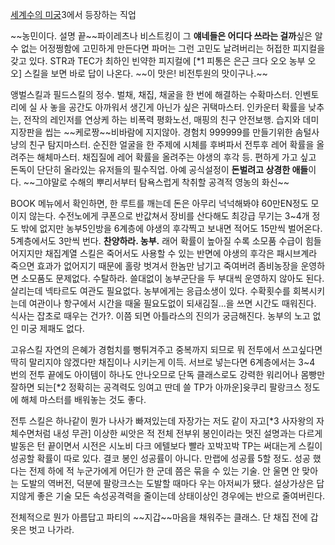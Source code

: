 [[세계수의 미궁]]3에서 등장하는 직업

~~농민이다. 설명 끝~~파이레츠나 비스트킹이 그 '''얘네들은 어디다 쓰라는 걸까'''싶은 알 수 없는 어정쩡함에 고민하게 만든다면 파머는 그런 고민도 날려버리는 허접한 피지컬을 갖고 있다. STR과 TEC가 최하인 빈약한 피지컬에 [*1 피통은 은근 크다 오오 농부 오오] 스킬을 보면 바로 답이 나온다. ~~이 맛은! 비전투원의 맛이구나.~~

앵벌스킬과 필드스킬의 정수. 벌채, 채집, 채굴을 한 번에 해결하는 수확마스터. 인벤토리에 실 사 놓을 공간도 아까워서 생긴게 아닌가 싶은 귀택마스터. 인카운터 확률을 낮추는, 전작의 레인저를 연상케 하는 비폭력 평화노선, 매핑의 친구 안전보행. 습지와 데미지장판을 씹는 ~~케로짱~~비바람에 지지않아. 경험치 999999를 만들기위한 솜털사냥의 친구 탐지마스터. 순진한 얼굴을 한 주제에 시체를 후벼파서 전투후 레어 확률을 올려주는 해체마스터. 채집질에 레어 확률을 올려주는 야생의 후각 등. 편하게 가고 싶고 돈독이 단단히 올라있는 유저들의 필수직업. 아예 공식설정이 '''돈벌려고 상경한 애들'''이다. ~~그야말로 수해의 뿌리서부터 탐욕스럽게 착취할 공격적 영농의 화신~~

BOOK 메뉴에서 확인하면, 한 루트를 깨는데 돈은 아무리 넉넉해봐야 60만EN정도 모이지 않는다. 수전노에게 쿠폰으로 반값쳐서 장비를 산다해도 최강급 무기는 3~4개 정도 밖에 없지만 농부5인방을 6계층에 야생의 후각찍고 보내면  적어도 15만씩 벌어온다. 5계층에서도 3만씩 번다. '''찬양하라. 농부.''' 래어 확률이 높아질 수록 소모품 수급이 힘들어지지만 채집계열 스킬은 죽어서도 사용할 수 있는 반면에 야생의 후각은 패시브계라 죽으면 효과가 없어지기 때문에 홀랑 벗겨서 한놈만 남기고 죽여버려 좀비농장을 운영하면 소모품도 문제없다. 수탈하라. 쓸대없이 농부군단을 두 부대씩 운영하지 않아도 된다. 살리는데 넥타르도 여관도 필요없다. 농부에게는 응급소생이 있다. 수확횟수를 회복시키는데 여관이나 항구에서 시간을 때울 필요도없이 되새김질...을 쓰면 시간도 때워진다. 식사는 잡초로 때우는 건가?. 이쯤 되면 아틀라스의 진의가 궁금해진다. 농부의 노고 없인 미궁 제패도 없다. 

고유스킬 자연의 은혜가 경험치를 뻥튀겨주고 중복까지 되므로 뭐 전투에서 쓰고싶다면 딱히 말리지야 않겠다만 채집이나 시키는게 이득. 서브로 넣는다면 6계층에서는 3~4 번의 전투 끝에도 아이템이 하나도 안나오므로 단독 클래스로도 강력한 워리어나 몸빵만 잘하면 되는[*2 정확히는 공격력도 잉여고 딴데 쓸 TP가 아까운]윳쿠리 팔랑크스 정도에 해체 마스터를 배워놓는 것도 좋다. 

전투 스킬은 하나같이 뭔가 나사가 빠져있는데 자장가는 저도 같이 자고[*3 사자왕의 자체수면처럼 내성 무관] 이상한 씨앗은 적 전체 전부위 봉인이라는 멋진 설명과는 다르게 발동은 턴 끝이면서 시전은 시노비 다크 에텔보다 빨라 꼬박꼬박 TP는 써대는게 스킬이 성공할 확률이 따로 있다. 결코 봉인 성공률이 아니다. 만랩에 성공률 5할 정도. 성공 했다는 전제 하에 적 누군가에게 어딘가 한 군데 쯤은 묶을 수 있는 기술. 안 울면 안 맞아는 도발의 역버전, 덕분에 팔랑크스는 도발할 때마다 우는 아저씨가 됐다. 설상가상은 답지않게 좋은 기술 모든 속성공격력을 줄이는데 상태이상인 경우에는 반으로 줄여버린다. 

전체적으로 뭔가 아름답고 파티의 ~~지갑~~마음을 채워주는 클래스. 단 채집 전에 갑옷은 벗고 나가라. 

